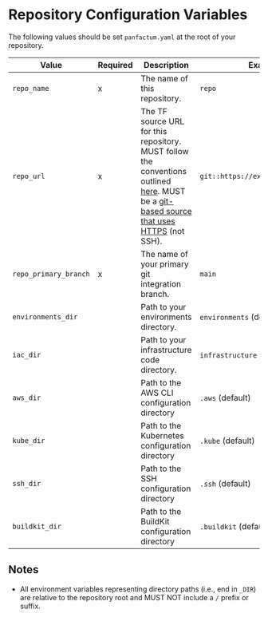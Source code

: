 # Repository Configuration Variables

The following values should be set `panfactum.yaml` at the root of your repository.

| Value                 | Required | Description                                                                                                                                                                                                                                                                 | Example                            |   |
| --------------------- | -------- | --------------------------------------------------------------------------------------------------------------------------------------------------------------------------------------------------------------------------------------------------------------------------- | ---------------------------------- | - |
| `repo_name`           | x        | The name of this repository.                                                                                                                                                                                                                                                | `repo`                             |   |
| `repo_url`            | x        | The TF source URL for this repository. MUST follow the conventions outlined [here](https://opentofu.org/docs/language/modules/sources). MUST be a [git-based source that uses HTTPS](https://opentofu.org/docs/language/modules/sources/#generic-git-repository) (not SSH). | `git::https://example.com/vpc.git` |   |
| `repo_primary_branch` | x        | The name of your primary git integration branch.                                                                                                                                                                                                                            | `main`                             |   |
| `environments_dir`    |          | Path to your environments directory.                                                                                                                                                                                                                                        | `environments` (default)           |   |
| `iac_dir`             |          | Path to your infrastructure code directory.                                                                                                                                                                                                                                 | `infrastructure` (default)         |   |
| `aws_dir`             |          | Path to the AWS CLI configuration directory                                                                                                                                                                                                                                 | `.aws` (default)                   |   |
| `kube_dir`            |          | Path to the Kubernetes configuration directory                                                                                                                                                                                                                              | `.kube` (default)                  |   |
| `ssh_dir`             |          | Path to the SSH configuration directory                                                                                                                                                                                                                                     | `.ssh` (default)                   |   |
| `buildkit_dir`        |          | Path to the BuildKit configuration directory                                                                                                                                                                                                                                | `.buildkit` (default)              |   |

## Notes

* All environment variables representing directory paths (i.e., end in `_DIR`) are relative to the repository root and
  MUST NOT include a `/` prefix or suffix.
